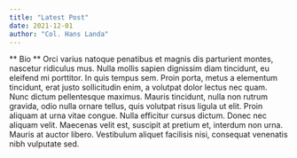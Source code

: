 ```yaml
---
title: "Latest Post"
date: 2021-12-01
author: "Col. Hans Landa"
---
```


** Bio **
Orci varius natoque penatibus et magnis dis parturient montes, nascetur ridiculus mus. Nulla mollis sapien dignissim diam tincidunt, eu eleifend mi porttitor. In quis tempus sem. Proin porta, metus a elementum tincidunt, erat justo sollicitudin enim, a volutpat dolor lectus nec quam. Nunc dictum pellentesque maximus. Mauris tincidunt, nulla non rutrum gravida, odio nulla ornare tellus, quis volutpat risus ligula ut elit. Proin aliquam at urna vitae congue. Nulla efficitur cursus dictum. Donec nec aliquam velit. Maecenas velit est, suscipit at pretium et, interdum non urna. Mauris at auctor libero. Vestibulum aliquet facilisis nisi, consequat venenatis nibh vulputate sed.